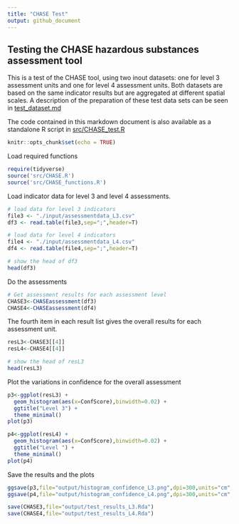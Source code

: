 ```yaml
---
title: "CHASE Test"
output: github_document
---
```

## Testing the CHASE hazardous substances assessment tool

This is a test of the CHASE tool, using two inout datasets: one for level 3 assessment units and one for level 4 assessment units. Both datasets are based on the same indicator results but are aggregated at different spatial scales. A description of the preparation of these test data sets can be seen in [test_dataset.md](test_dataset.md)

The code contained in this markdown document is also available as a standalone R script in [src/CHASE_test.R](src/CHASE_test.R)
```r
knitr::opts_chunk$set(echo = TRUE)
```

Load required functions
```r
require(tidyverse)
source('src/CHASE.R')
source('src/CHASE_functions.R')
```

Load indicator data for level 3 and level 4 assessments.
```r
# load data for level 3 indicators
file3 <- "./input/assessmentdata_L3.csv"
df3 <- read.table(file3,sep=";",header=T)

# load data for level 4 indicators
file4 <- "./input/assessmentdata_L4.csv"
df4 <- read.table(file4,sep=";",header=T)

# show the head of df3
head(df3)
```

Do the assessments
```r
# Get assessment results for each assessment level
CHASE3<-CHASEassessment(df3) 
CHASE4<-CHASEassessment(df4)
```

The fourth item in each result list gives the overall results for each assessment unit.

```r
resL3<-CHASE3[[4]]
resL4<-CHASE4[[4]]

# show the head of resL3
head(resL3)
```

Plot the variations in confidence for the overall assessment

```r

p3<-ggplot(resL3) +
  geom_histogram(aes(x=ConfScore),binwidth=0.02) +
  ggtitle("Level 3") +
  theme_minimal()
plot(p3)

p4<-ggplot(resL4) +
  geom_histogram(aes(x=ConfScore),binwidth=0.02) +
  ggtitle("Level ") +
  theme_minimal()
plot(p4)
```

Save the results and the plots

```r
ggsave(p3,file="output/histogram_confidence_L3.png",dpi=300,units="cm",height=15,width=15)
ggsave(p4,file="output/histogram_confidence_L4.png",dpi=300,units="cm",height=15,width=15)

save(CHASE3,file="output/test_results_L3.Rda")
save(CHASE4,file="output/test_results_L4.Rda")

```